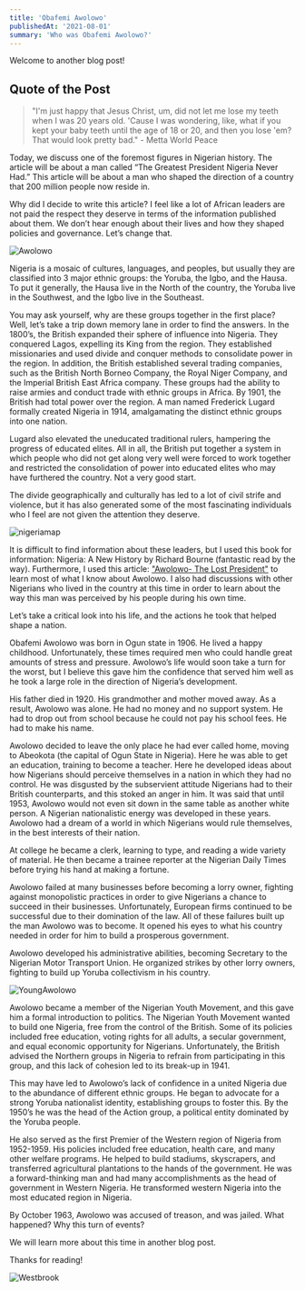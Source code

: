```yaml
---
title: 'Obafemi Awolowo'
publishedAt: '2021-08-01'
summary: 'Who was Obafemi Awolowo?'
---
```


Welcome to another blog post!

## Quote of the Post
> "I'm just happy that Jesus Christ, um, did not let me lose my teeth when I was 20 years old. 'Cause I was wondering, like, what if you kept your baby teeth until the age of 18 or 20, and then you lose 'em? That would look pretty bad." - Metta World Peace 

Today, we discuss one of the foremost figures in Nigerian history. The article will be about a man called “The Greatest President Nigeria Never Had.” This article will be about a man who shaped the direction of a country that 200 million people now reside in. 

Why did I decide to write this article? I feel like a lot of African leaders are not paid the respect they deserve in terms of the information published about them. We don’t hear enough about their lives and how they shaped policies and governance. Let’s change that.

![Awolowo](/images/awo.jpg)

Nigeria is a mosaic of cultures, languages, and peoples, but usually they are classified into 3 major ethnic groups: the Yoruba, the Igbo, and the Hausa. To put it generally, the Hausa live in the North of the country, the Yoruba live in the Southwest, and the Igbo live in the Southeast. 

You may ask yourself, why are these groups together in the first place? Well, let’s take a trip down memory lane in order to find the answers. In the 1800’s, the British expanded their sphere of influence into Nigeria. They conquered Lagos, expelling its King from the region. They established missionaries and used divide and conquer methods to consolidate power in the region. In addition, the British established several trading companies, such as the British North Borneo Company, the Royal Niger Company, and the Imperial British East Africa company. These groups had the ability to raise armies and conduct trade with ethnic groups in Africa. By 1901, the British had total power over the region. A man named Frederick Lugard formally created Nigeria in 1914, amalgamating the distinct ethnic groups into one nation. 

Lugard also elevated the uneducated traditional rulers, hampering the progress of educated elites. All in all, the British put together a system in which people who did not get along very well were forced to work together and restricted the consolidation of power into educated elites who may have furthered the country. Not a very good start.

The divide geographically and culturally has led to a lot of civil strife and violence, but it has also generated some of the most fascinating individuals who I feel are not given the attention they deserve.

![nigeriamap](/images/nigeriamap.jpg)

It is difficult to find information about these leaders, but I used this book for information: Nigeria: A New History by Richard Bourne (fantastic read by the way). Furthermore, I used this article: ["Awolowo- The Lost President"](https://www.premiumtimesng.com/opinion/442742-awolowo-the-lost-president-and-a-nation-in-grief-by-toyin-falola.html) to learn most of what I know about Awolowo. I also had discussions with other Nigerians who lived in the country at this time in order to learn about the way this man was perceived by his people during his own time.

Let’s take a critical look into his life, and the actions he took that helped shape a nation.

Obafemi Awolowo was born in Ogun state in 1906. He lived a happy childhood. Unfortunately, these times required men who could handle great amounts of stress and pressure. Awolowo’s life would soon take a turn for the worst, but I believe this gave him the confidence that served him well as he took a large role in the direction of Nigeria’s development. 

His father died in 1920. His grandmother and mother moved away. As a result, Awolowo was alone. He had no money and no support system. He had to drop out from school because he could not pay his school fees. He had to make his name. 

Awolowo decided to leave the only place he had ever called home, moving to Abeokota (the capital of Ogun State in Nigeria). Here he was able to get an education, training to become a teacher. Here he developed ideas about how Nigerians should perceive themselves in a nation in which they had no control. He was disgusted by the subservient attitude Nigerians had to their British counterparts, and this stoked an anger in him. It was said that until 1953, Awolowo would not even sit down in the same table as another white person. A Nigerian nationalistic energy was developed in these years. Awolowo had a dream of a world in which Nigerians would rule themselves, in the best interests of their nation.

At college he became a clerk, learning to type, and reading a wide variety of material. He then became a trainee reporter at the Nigerian Daily Times before trying his hand at making a fortune. 

Awolowo failed at many businesses before becoming a lorry owner, fighting against monopolistic practices in order to give Nigerians a chance to succeed in their businesses. Unfortunately, European firms continued to be successful due to their domination of the law. All of these failures built up the man Awolowo was to become. It opened his eyes to what his country needed in order for him to build a prosperous government. 

Awolowo developed his administrative abilities, becoming Secretary to the Nigerian Motor Transport Union. He organized strikes by other lorry owners, fighting to build up Yoruba collectivism in his country. 

![YoungAwolowo](/images/youngawo.jpg)

Awolowo became a member of the Nigerian Youth Movement, and this gave him a formal introduction to politics. The Nigerian Youth Movement wanted to build one Nigeria, free from the control of the British. Some of its policies included free education, voting rights for all adults, a secular government, and equal economic opportunity for Nigerians. Unfortunately, the British advised the Northern groups in Nigeria to refrain from participating in this group, and this lack of cohesion led to its break-up in 1941. 

This may have led to Awolowo’s lack of confidence in a united Nigeria due to the abundance of different ethnic groups. He began to advocate for a strong Yoruba nationalist identity, establishing groups to foster this. By the 1950’s he was the head of the Action group, a political entity dominated by the Yoruba people. 

He also served as the first Premier of the Western region of Nigeria from 1952-1959. His policies included free education, health care, and many other welfare programs. He helped to build stadiums, skyscrapers, and transferred agricultural plantations to the hands of the government. He was a forward-thinking man and had many accomplishments as the head of government in Western Nigeria. He transformed western Nigeria into the most educated region in Nigeria.

By October 1963, Awolowo was accused of treason, and was jailed. What happened? Why this turn of events?

We will learn more about this time in another blog post. 

Thanks for reading!

![Westbrook](/images/dancing.gif)
